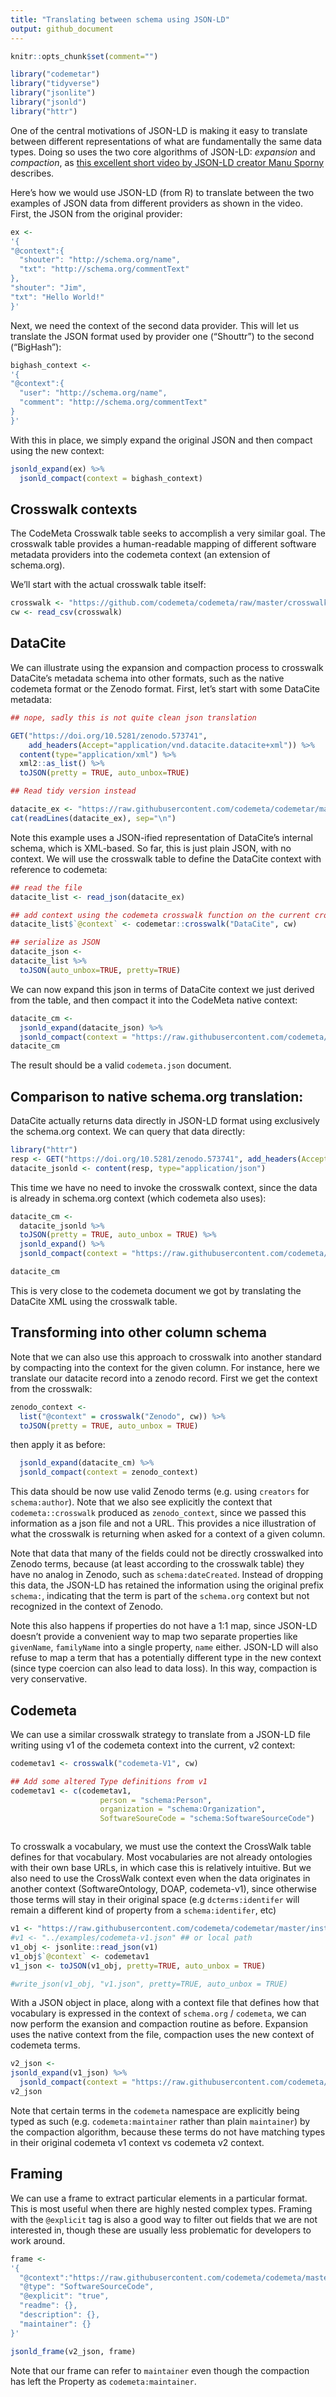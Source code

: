 ```yaml
---
title: "Translating between schema using JSON-LD"
output: github_document
---
```


```r
knitr::opts_chunk$set(comment="")
```

```r
library("codemetar")
library("tidyverse")
library("jsonlite")
library("jsonld")
library("httr")
```

One of the central motivations of JSON-LD is making it easy to translate between different representations of what are fundamentally the same data types. Doing so uses the two core algorithms of JSON-LD: *expansion* and *compaction*, as [this excellent short video by JSON-LD creator Manu Sporny](https://www.youtube.com/watch?v=Tm3fD89dqRE) describes.

Here's how we would use JSON-LD (from R) to translate between the two examples of JSON data from different providers as shown in the video.  First, the JSON from the original provider:

```r
ex <-
'{
"@context":{
  "shouter": "http://schema.org/name",
  "txt": "http://schema.org/commentText"
},
"shouter": "Jim",
"txt": "Hello World!"
}'
```

Next, we need the context of the second data provider.  This will let us translate the JSON format used by provider one ("Shouttr") to the second ("BigHash"):

```r
bighash_context <- 
'{
"@context":{
  "user": "http://schema.org/name",
  "comment": "http://schema.org/commentText"
}
}'
```

With this in place, we simply expand the original JSON and then compact using the new context:

```r
jsonld_expand(ex) %>%
  jsonld_compact(context = bighash_context)
```

## Crosswalk contexts

The CodeMeta Crosswalk table seeks to accomplish a very similar goal.  The crosswalk table provides a human-readable mapping of different software metadata providers into the codemeta context (an extension of schema.org).  

We'll start with the actual crosswalk table itself:

```r
crosswalk <- "https://github.com/codemeta/codemeta/raw/master/crosswalk.csv"
cw <- read_csv(crosswalk)
```


## DataCite


We can illustrate using the expansion and compaction process to crosswalk DataCite's metadata schema into other formats, such as the native codemeta format or the Zenodo format.  First, let's start with some DataCite metadata:


```r
## nope, sadly this is not quite clean json translation 

GET("https://doi.org/10.5281/zenodo.573741", 
    add_headers(Accept="application/vnd.datacite.datacite+xml")) %>% 
  content(type="application/xml") %>% 
  xml2::as_list() %>%  
  toJSON(pretty = TRUE, auto_unbox=TRUE)

## Read tidy version instead
```



```r
datacite_ex <- "https://raw.githubusercontent.com/codemeta/codemetar/master/inst/examples/datacite-xml.json"
cat(readLines(datacite_ex), sep="\n")
```

Note this example uses a JSON-ified representation of DataCite's internal schema, which is XML-based.  So far, this is just plain JSON, with no context.  We will use the crosswalk table to define the DataCite context with reference to codemeta:


```r
## read the file
datacite_list <- read_json(datacite_ex)

## add context using the codemeta crosswalk function on the current crosswalk table
datacite_list$`@context` <- codemetar::crosswalk("DataCite", cw)

## serialize as JSON
datacite_json <-
datacite_list %>% 
  toJSON(auto_unbox=TRUE, pretty=TRUE)

```



We can now expand this json in terms of DataCite context we just derived from the table, and then compact it into the CodeMeta native context:

```r
datacite_cm <-
  jsonld_expand(datacite_json) %>% 
  jsonld_compact(context = "https://raw.githubusercontent.com/codemeta/codemeta/master/codemeta-v2.jsonld") 
datacite_cm
```

The result should be a valid `codemeta.json` document. 


## Comparison to native schema.org translation:

DataCite actually returns data directly in JSON-LD format using exclusively the schema.org context.  We can query that data directly:

```r
library("httr")
resp <- GET("https://doi.org/10.5281/zenodo.573741", add_headers(Accept="application/vnd.schemaorg.ld+json"))
datacite_jsonld <- content(resp, type="application/json")
```

This time we have no need to invoke the crosswalk context, since the data is already in schema.org context (which codemeta also uses):

```r
datacite_cm <- 
  datacite_jsonld %>% 
  toJSON(pretty = TRUE, auto_unbox = TRUE) %>%
  jsonld_expand() %>% 
  jsonld_compact(context = "https://raw.githubusercontent.com/codemeta/codemeta/master/codemeta-v2.jsonld") 

datacite_cm
```


This is very close to the codemeta document we got by translating the DataCite XML using the crosswalk table.  


## Transforming into other column schema


Note that we can also use this approach to crosswalk into another standard by compacting into the context for the given column.    For instance, here we translate our datacite record into a zenodo record.  First we get the context from the crosswalk:

```r
zenodo_context <- 
  list("@context" = crosswalk("Zenodo", cw)) %>% 
  toJSON(pretty = TRUE, auto_unbox = TRUE)
```

then apply it as before:

```r
  jsonld_expand(datacite_cm) %>% 
  jsonld_compact(context = zenodo_context) 

```

This data should be now use valid Zenodo terms (e.g. using `creators` for `schema:author`).  Note that we also see explicitly the context that `codemeta::crosswalk` produced as `zenodo_context`, since we passed this information as a json file and not a URL.  This provides a nice illustration of what the crosswalk is returning when asked for a context of a given column.  

Note that data that many of the fields could not be directly crosswalked into Zenodo terms, because (at least according to the crosswalk table) they have no analog in Zenodo, such as `schema:dateCreated`.  Instead of dropping this data, the JSON-LD has retained the information using the original prefix `schema:`, indicating that the term is part of the `schema.org` context but not recognized in the context of Zenodo.  

Note this also happens if properties do not have a 1:1 map, since JSON-LD doesn't provide a convenient way to map two separate properties like `givenName`, `familyName` into a single property, `name` either.  JSON-LD will also refuse to map a term that has a potentially different type in the new context (since type coercion can also lead to data loss).  In this way, compaction is very conservative.  








## Codemeta

We can use a similar crosswalk strategy to translate from a JSON-LD file writing using v1 of the codemeta context into the current, v2 context:

```r
codemetav1 <- crosswalk("codemeta-V1", cw)

## Add some altered Type definitions from v1
codemetav1 <- c(codemetav1,
                    person = "schema:Person",
                    organization = "schema:Organization",
                    SoftwareSoureCode = "schema:SoftwareSourceCode")



```


To crosswalk a vocabulary, we must use the context the CrossWalk table defines for that vocabulary.  Most vocabularies are not already ontologies with their own base URLs, in which case this is relatively intuitive.  But we also need to use the CrossWalk context even when the data originates in another context (SoftwareOntology, DOAP, codemeta-v1), since otherwise those terms will stay in their original space (e.g `dcterms:identifer` will remain a different kind of property from a `schema:identifer`, etc)

```r
v1 <- "https://raw.githubusercontent.com/codemeta/codemetar/master/inst/examples/codemeta-v1.json"
#v1 <- "../examples/codemeta-v1.json" ## or local path
v1_obj <- jsonlite::read_json(v1)
v1_obj$`@context` <- codemetav1
v1_json <- toJSON(v1_obj, pretty=TRUE, auto_unbox = TRUE)

#write_json(v1_obj, "v1.json", pretty=TRUE, auto_unbox = TRUE)
```


With a JSON object in place, along with a context file that defines how that vocabulary is expressed in the context of `schema.org` / `codemeta`, we can now perform the exansion and compaction routine as before.  Expansion uses the native context from the file, compaction uses the new context of codemeta terms.  


```r
v2_json <- 
jsonld_expand(v1_json) %>%
  jsonld_compact(context = "https://raw.githubusercontent.com/codemeta/codemeta/master/codemeta-v2.jsonld") 
v2_json
```

Note that certain terms in the `codemeta` namespace are explicitly being typed as such (e.g. `codemeta:maintainer` rather than plain `maintainer`) by the compaction algorithm, because these terms do not have matching types in their original codemeta v1 context vs codemeta v2 context.  




## Framing


We can use a frame to extract particular elements in a particular format.  This is most useful when there are highly nested complex types.  Framing with the `@explicit` tag is also a good way to filter out fields that we are not interested in, though these are usually less problematic for developers to work around.

```r
frame <- 
'{
  "@context":"https://raw.githubusercontent.com/codemeta/codemeta/master/codemeta-v2.jsonld",
  "@type": "SoftwareSourceCode",
  "@explicit": "true",
  "readme": {},
  "description": {},
  "maintainer": {}
}'

jsonld_frame(v2_json, frame)

```


Note that our frame can refer to `maintainer` even though the compaction has left the Property as `codemeta:maintainer`.  





